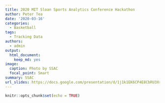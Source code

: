 ```yaml
---
title: 2020 MIT Sloan Sports Analytics Conference Hackathon
author: Peter Tea
date: '2020-03-16'
categories:
  - Basketball
tags:
  - Tracking Data
authors:
  - admin
output:
  html_document:
    keep_md: yes
image:
  caption: Photo by SSAC
  focal_point: Smart
summary: SSAC
url_slides: https://docs.google.com/presentation/d/1j1k1EK6CP4E8CbRU3Xr8OuSUySRzWh9An_79K0GIUog/edit#slide=id.p
---
```


```r
knitr::opts_chunk$set(echo = TRUE)
```
